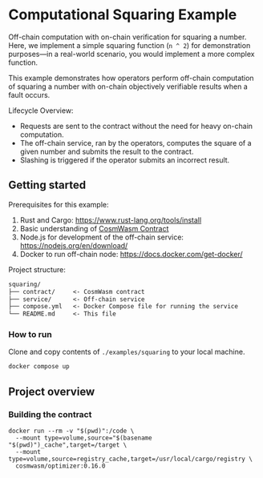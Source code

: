 # Computational Squaring Example

Off-chain computation with on-chain verification for squaring a number.
Here, we implement a simple squaring function (`n ^ 2`) for demonstration purposes—in a real-world scenario,
you would implement a more complex function.

This example demonstrates how operators perform off-chain computation of squaring a number
with on-chain objectively verifiable results when a fault occurs.

Lifecycle Overview:

- Requests are sent to the contract without the need for heavy on-chain computation.
- The off-chain service,
ran by the operators, computes the square of a given number and submits the result to the contract.
- Slashing is triggered if the operator submits an incorrect result.

## Getting started

Prerequisites for this example:

1. Rust and Cargo: https://www.rust-lang.org/tools/install
2. Basic understanding of [CosmWasm Contract](/developers/cosmwasm)
3. Node.js for development of the off-chain service: https://nodejs.org/en/download/
4. Docker to run off-chain node: https://docs.docker.com/get-docker/

Project structure:

```txt
squaring/
├── contract/     <- CosmWasm contract
├── service/      <- Off-chain service
├── compose.yml   <- Docker Compose file for running the service
└── README.md     <- This file
```

### How to run

Clone and copy contents of `./examples/squaring` to your local machine.

```sh filename="run.sh"
docker compose up
```

## Project overview

### Building the contract

```shell
docker run --rm -v "$(pwd)":/code \
  --mount type=volume,source="$(basename "$(pwd)")_cache",target=/target \
  --mount type=volume,source=registry_cache,target=/usr/local/cargo/registry \
  cosmwasm/optimizer:0.16.0
```
